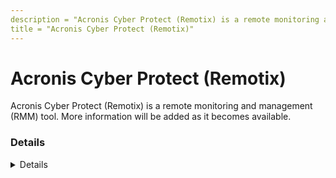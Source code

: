 ```yaml
---
description = "Acronis Cyber Protect (Remotix) is a remote monitoring and management (RMM) tool. More information will be added as it becomes available."
title = "Acronis Cyber Protect (Remotix)"
---
```




# Acronis Cyber Protect (Remotix)

Acronis Cyber Protect (Remotix) is a remote monitoring and management (RMM) tool. More information will be added as it becomes available.

### Details
<Details author={""}
         category={""}
         created={""}
         website={""}
         lastModified={"2/26/2024"}
         privileges={""}
         free={ "" }
         verification={""}
/>

#### Installation Paths
<Card code={ ["AcronisCyberProtectConnectQuickAssist*.exe", "AcronisCyberProtectConnectAgent.exe"] }/>





### Forensic Artifacts




#### Network Artifacts
<EuiSpacer size="xl"/>
<NetworkArtifactsTable data={ [{"Description": "Known remote domains", "Domains": ["cloud.acronis.com", "agents*-cloud.acronis.com", "gw.remotix.com", "connect.acronis.com"], "Ports": []}] }/>




### Detections
- Detects potential network activity of Acronic Cyber Protect (Remotix) RMM tool
  - [Sigma Rule](https://github.com/magicsword-io/LOLRMM/blob/main/detections/sigma/acronic_cyber_protect__remotix__network_sigma.yml)
- Detects potential processes activity of Acronic Cyber Protect (Remotix) RMM tool
  - [Sigma Rule](https://github.com/magicsword-io/LOLRMM/blob/main/detections/sigma/acronic_cyber_protect__remotix__processes_sigma.yml)

### References
- [https://kb.acronis.com/content/47189](https://kb.acronis.com/content/47189)

